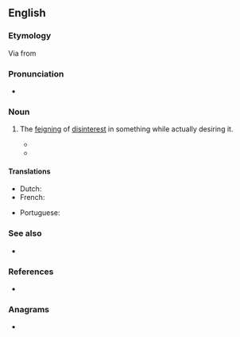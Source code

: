 ==English==
{{was wotd|2013|August|21}}

===Etymology===
Via {{etyl|la|en}} {{m|la|accismus}} from {{etyl|grc|en}} {{m|grc|ἀκκισμός||prudery}}
{{examples-right|examples=Oh, but I can't accept this gift!}}

===Pronunciation===
* {{IPA|/ækˈsɪzməs/|lang=en}}

===Noun===
{{en-noun|-}}

# {{lb|en|rhetoric}} The [[feign|feigning]] of [[disinterest]] in something while actually desiring it.
#* {{quote-book|title=Levana: Or, The Doctrine of Education|page=194|author=Jean Paul|year=1866|passage=On this account, mothers, fathers, men, and even youths, are their best companions; on the contrary, girls connected with other girls of a similar age, as in schools, provoke one another to an exchange of foibles, rather than of excellences, to a love of dress, admiration, and gossip, even to the forgetting of '''''accismus'''''.}}
#* {{quote-magazine|magazine=The Nation|page=188|date=8 March 1888|passage=The keen eye of the ancient comedians detected this weakness in Athenian demagogues who declined office with a view to making their election surer, and Philippides gave it the name '''''accismus'''''.|issue=1184}}

====Translations====
{{trans-top|feigning disinterest in something while actually desiring it.}}
* Dutch: {{t|nl|accismus|m}}
* French: {{t+|fr|accisme|m}}
{{trans-mid}}
* Portuguese: {{t|pt|acismo|m}}
{{trans-bottom}}

===See also===
* {{projectlink|wikipedia}}

===References===
* {{R:Silva Rhetoricae}}

===Anagrams===
* {{anagrams|en|a=accimssu|Masuccis}}